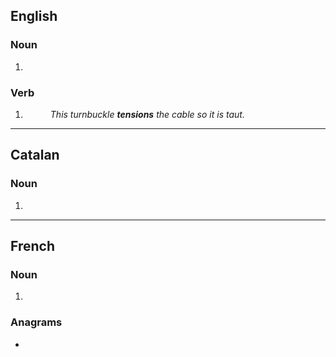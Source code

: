 ==English==

===Noun===
{{head|en|noun plural form}}

# {{plural of|tension|lang=en}}

===Verb===
{{head|en|verb form}}

# {{en-third-person singular of|tension}}
#: ''This turnbuckle '''tensions''' the cable so it is taut.''

----

==Catalan==

===Noun===
{{head|ca|noun form}}

# {{plural of|tensió|lang=ca}}

----

==French==

===Noun===
{{head|fr|noun plural form|g=f}}

# {{plural of|tension|lang=fr}}

===Anagrams===
* {{l|fr|sentions}}